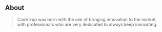 ## About

> CodeTrap was born with the aim of bringing innovation to the market, with professionals who are very dedicated to always keep innovating.